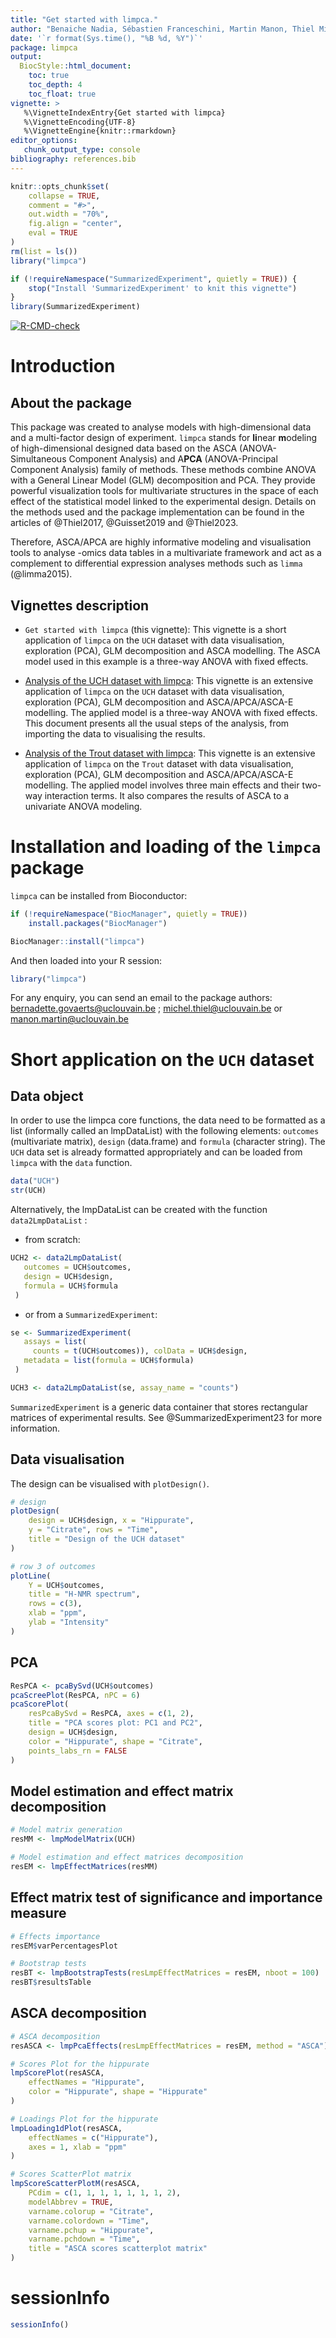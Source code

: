 ```yaml
---
title: "Get started with limpca."
author: "Benaiche Nadia, Sébastien Franceschini, Martin Manon, Thiel Michel, Govaerts Bernadette"
date: '`r format(Sys.time(), "%B %d, %Y")`'
package: limpca
output:
  BiocStyle::html_document:
    toc: true
    toc_depth: 4
    toc_float: true
vignette: >
   %\VignetteIndexEntry{Get started with limpca}
   %\VignetteEncoding{UTF-8}
   %\VignetteEngine{knitr::rmarkdown}
editor_options: 
   chunk_output_type: console
bibliography: references.bib  
---
```


```r
knitr::opts_chunk$set(
    collapse = TRUE,
    comment = "#>",
    out.width = "70%",
    fig.align = "center",
    eval = TRUE
)
rm(list = ls())
library("limpca")

if (!requireNamespace("SummarizedExperiment", quietly = TRUE)) {
    stop("Install 'SummarizedExperiment' to knit this vignette")
}
library(SummarizedExperiment)
```  


<!-- badges: start -->
[![R-CMD-check](https://github.com/ManonMartin/limpca/actions/workflows/check-standard.yaml/badge.svg)](https://github.com/ManonMartin/limpca/actions/workflows/check-standard.yaml)
<!-- badges: end -->

# Introduction

## About the package

This package was created to analyse models with high-dimensional data and a multi-factor design of experiment. `limpca` stands for **li**near **m**odeling of high-dimensional designed data based on the ASCA (ANOVA-Simultaneous Component Analysis) and A**PCA** (ANOVA-Principal Component Analysis) family of methods. These methods combine ANOVA with a General Linear Model (GLM) decomposition and PCA. They provide powerful visualization tools for multivariate structures in the space of each effect of the statistical model linked to the experimental design. Details on the methods used and the package implementation can be found in the articles of @Thiel2017, @Guisset2019 and @Thiel2023.

Therefore, ASCA/APCA are highly informative modeling and visualisation tools to analyse -omics data tables in a multivariate framework and act as a complement to differential expression analyses methods such as `limma` (@limma2015). 

## Vignettes description

- `Get started with limpca` (this vignette): This vignette is a short application of `limpca` on the `UCH` dataset with data visualisation, exploration (PCA), GLM decomposition and ASCA modelling. The ASCA model used in this example is a three-way ANOVA with fixed effects.

- [Analysis of the UCH dataset with limpca](UCH.html): This vignette is an extensive application of `limpca` on the `UCH` dataset with data visualisation, exploration (PCA), GLM decomposition and ASCA/APCA/ASCA-E modelling. The applied model is a three-way ANOVA with fixed effects. This document presents all the usual steps of the analysis, from importing the data to visualising the results.

- [Analysis of the Trout dataset with limpca](Trout.html): This vignette is an extensive application of `limpca` on the `Trout` dataset with data visualisation, exploration (PCA), GLM decomposition and ASCA/APCA/ASCA-E modelling. The applied model involves three main effects and their two-way interaction terms. It also compares the results of ASCA to a univariate ANOVA modeling. 





# Installation and loading of the `limpca` package

`limpca` can be installed from Bioconductor:

```r
if (!requireNamespace("BiocManager", quietly = TRUE))
    install.packages("BiocManager")

BiocManager::install("limpca")
```

And then loaded into your R session: 

```r
library("limpca")
```


For any enquiry, you can send an email to the package authors: [bernadette.govaerts@uclouvain.be](mailto:bernadette.govaerts@uclouvain.be) ; [michel.thiel@uclouvain.be](mailto:michel.thiel@uclouvain.be) or [manon.martin@uclouvain.be](mailto:manon.martin@uclouvain.be)


# Short application on the `UCH` dataset

## Data object

In order to use the limpca core functions, the data need to be formatted as a list (informally called an lmpDataList) with the following elements: `outcomes` (multivariate matrix), `design` (data.frame) and `formula` (character string). 
The `UCH` data set is already formatted appropriately and can be loaded from `limpca` with the `data` function.

```r
data("UCH")
str(UCH)
```



Alternatively, the lmpDataList can be created with the function `data2LmpDataList` :

- from scratch:

```r
UCH2 <- data2LmpDataList(
   outcomes = UCH$outcomes,
   design = UCH$design, 
   formula = UCH$formula
 )
```

- or from a `SummarizedExperiment`:

```r
se <- SummarizedExperiment(
   assays = list(
     counts = t(UCH$outcomes)), colData = UCH$design,
   metadata = list(formula = UCH$formula)
 )

UCH3 <- data2LmpDataList(se, assay_name = "counts")
```

`SummarizedExperiment` is a generic data container that stores rectangular matrices of experimental results. See @SummarizedExperiment23 for more information.


## Data visualisation

The design can be visualised with `plotDesign()`.

```r
# design
plotDesign(
    design = UCH$design, x = "Hippurate",
    y = "Citrate", rows = "Time",
    title = "Design of the UCH dataset"
)

# row 3 of outcomes
plotLine(
    Y = UCH$outcomes,
    title = "H-NMR spectrum",
    rows = c(3),
    xlab = "ppm",
    ylab = "Intensity"
)
```

## PCA

```r
ResPCA <- pcaBySvd(UCH$outcomes)
pcaScreePlot(ResPCA, nPC = 6)
pcaScorePlot(
    resPcaBySvd = ResPCA, axes = c(1, 2),
    title = "PCA scores plot: PC1 and PC2",
    design = UCH$design,
    color = "Hippurate", shape = "Citrate",
    points_labs_rn = FALSE
)
```

## Model estimation and effect matrix decomposition

```r
# Model matrix generation
resMM <- lmpModelMatrix(UCH)

# Model estimation and effect matrices decomposition
resEM <- lmpEffectMatrices(resMM)
```

## Effect matrix test of significance and importance measure

```r
# Effects importance
resEM$varPercentagesPlot

# Bootstrap tests
resBT <- lmpBootstrapTests(resLmpEffectMatrices = resEM, nboot = 100)
resBT$resultsTable
```


## ASCA decomposition

```r
# ASCA decomposition
resASCA <- lmpPcaEffects(resLmpEffectMatrices = resEM, method = "ASCA")

# Scores Plot for the hippurate
lmpScorePlot(resASCA,
    effectNames = "Hippurate",
    color = "Hippurate", shape = "Hippurate"
)

# Loadings Plot for the hippurate
lmpLoading1dPlot(resASCA,
    effectNames = c("Hippurate"),
    axes = 1, xlab = "ppm"
)

# Scores ScatterPlot matrix
lmpScoreScatterPlotM(resASCA,
    PCdim = c(1, 1, 1, 1, 1, 1, 1, 2),
    modelAbbrev = TRUE,
    varname.colorup = "Citrate",
    varname.colordown = "Time",
    varname.pchup = "Hippurate",
    varname.pchdown = "Time",
    title = "ASCA scores scatterplot matrix"
)
```


# sessionInfo
```r
sessionInfo()
```

